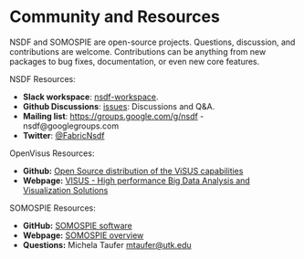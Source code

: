 # Community and Resources


NSDF and SOMOSPIE are open-source projects. Questions, discussion, and contributions are welcome. Contributions can be anything from new packages to bug fixes, documentation, or even new core features.

NSDF Resources:

- **Slack workspace**: [nsdf-workspace](https://nsdf-workspace.slack.com/).
- **Github Discussions**: [issues](https://github.com/nsdf-fabric/catalog-comparison-tool/issues): Discussions and Q&A.
- **Mailing list**: [https://groups.google.com/g/nsdf](https://groups.google.com/g/nsdf) - nsdf@googlegroups.com
- **Twitter**: [@FabricNsdf](https://twitter.com/FabricNsdf)

OpenVisus Resources:

- **Github:** [Open Source distribution of the ViSUS capabilities](https://github.com/sci-visus/openvisus)
- **Webpage:** [VISUS - High performance Big Data Analysis and Visualization Solutions](https://visus.org/)

SOMOSPIE Resources:

- **GitHub:** [SOMOSPIE software](https://github.com/TauferLab/SOMOSPIE)
- **Webpage:** [SOMOSPIE overview](https://globalcomputing.group/somospie)
- **Questions:** Michela Taufer [mtaufer@utk.edu](email:mtaufer@utk.edu)
